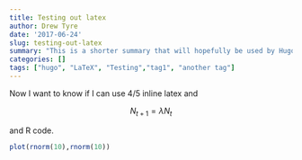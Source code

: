 ```yaml
---
title: Testing out latex
author: Drew Tyre
date: '2017-06-24'
slug: testing-out-latex
summary: "This is a shorter summary that will hopefully be used by Hugo."
categories: []
tags: ["hugo", "LaTeX", "Testing","tag1", "another tag"]
---
```


Now I want to know if I can use $4 / 5$ inline latex and 

$$
  N_{t+1} = \lambda N_t
$$

and R code.

```r
plot(rnorm(10),rnorm(10))
```

